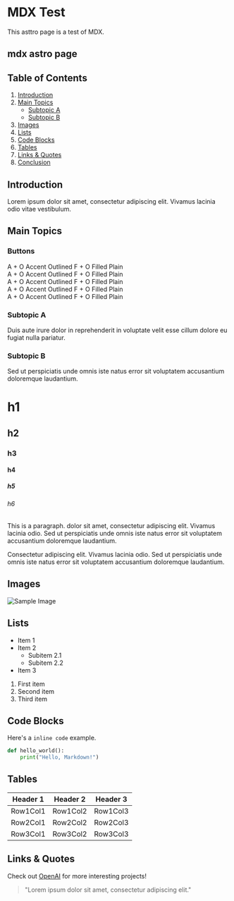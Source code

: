

<Layout title='MDX Test' description='mdx astro page'>

# MDX Test

This asttro page is a test of MDX.

## mdx astro page

## Table of Contents

1. [Introduction](#introduction)
2. [Main Topics](#main-topics)
   - [Subtopic A](#subtopic-a)
   - [Subtopic B](#subtopic-b)
3. [Images](#images)
4. [Lists](#lists)
5. [Code Blocks](#code-blocks)
6. [Tables](#tables)
7. [Links & Quotes](#links--quotes)
8. [Conclusion](#conclusion)

## Introduction

Lorem ipsum dolor sit amet, consectetur adipiscing elit. Vivamus lacinia odio
vitae vestibulum.

## Main Topics

### Buttons

<div class="wa-stack">
  <div class="wa-gap-2xs">
    <wa-button appearance="accent outlined" variant="neutral">
      A + O
    </wa-button>
    <wa-button appearance="accent" variant="neutral">
      Accent
    </wa-button>
    <wa-button appearance="outlined" variant="neutral">
      Outlined
    </wa-button>
    <wa-button appearance="filled outlined" variant="neutral">
      F + O
    </wa-button>
    <wa-button appearance="filled" variant="neutral">
      Filled
    </wa-button>
    <wa-button appearance="plain" variant="neutral">
      Plain
    </wa-button>
  </div>
  <div class="wa-gap-2xs">
    <wa-button appearance="accent outlined" variant="brand">
      A + O
    </wa-button>
    <wa-button appearance="accent" variant="brand">
      Accent
    </wa-button>
    <wa-button appearance="outlined" variant="brand">
      Outlined
    </wa-button>
    <wa-button appearance="filled outlined" variant="brand">
      F + O
    </wa-button>
    <wa-button appearance="filled" variant="brand">
      Filled
    </wa-button>
    <wa-button appearance="plain" variant="brand">
      Plain
    </wa-button>
  </div>
  <div class="wa-gap-2xs">
    <wa-button appearance="accent outlined" variant="success">
      A + O
    </wa-button>
    <wa-button appearance="accent" variant="success">
      Accent
    </wa-button>
    <wa-button appearance="outlined" variant="success">
      Outlined
    </wa-button>
    <wa-button appearance="filled outlined" variant="success">
      F + O
    </wa-button>
    <wa-button appearance="filled" variant="success">
      Filled
    </wa-button>
    <wa-button appearance="plain" variant="success">
      Plain
    </wa-button>
  </div>
  <div class="wa-gap-2xs">
    <wa-button appearance="accent outlined" variant="warning">
      A + O
    </wa-button>
    <wa-button appearance="accent" variant="warning">
      Accent
    </wa-button>
    <wa-button appearance="outlined" variant="warning">
      Outlined
    </wa-button>
    <wa-button appearance="filled outlined" variant="warning">
      F + O
    </wa-button>
    <wa-button appearance="filled" variant="warning">
      Filled
    </wa-button>
    <wa-button appearance="plain" variant="warning">
      Plain
    </wa-button>
  </div>
  <div class="wa-gap-2xs">
    <wa-button appearance="accent outlined" variant="danger">
      A + O
    </wa-button>
    <wa-button appearance="accent" variant="danger">
      Accent
    </wa-button>
    <wa-button appearance="outlined" variant="danger">
      Outlined
    </wa-button>
    <wa-button appearance="filled outlined" variant="danger">
      F + O
    </wa-button>
    <wa-button appearance="filled" variant="danger">
      Filled
    </wa-button>
    <wa-button appearance="plain" variant="danger">
      Plain
    </wa-button>
  </div>
</div>

### Subtopic A

Duis aute irure dolor in reprehenderit in voluptate velit esse cillum dolore eu
fugiat nulla pariatur.

### Subtopic B

Sed ut perspiciatis unde omnis iste natus error sit voluptatem accusantium
doloremque laudantium.

# h1

## h2

### h3

#### h4

##### h5

###### h6

This is a paragraph. dolor sit amet, consectetur adipiscing elit. Vivamus lacinia odio. Sed ut perspiciatis unde omnis iste natus error sit voluptatem accusantium
doloremque laudantium.

Consectetur adipiscing elit. Vivamus lacinia odio. Sed ut perspiciatis unde omnis iste natus error sit voluptatem accusantium
doloremque laudantium.

## Images

![Sample Image](https://picsum.photos/600/400?random=2)

## Lists

- Item 1
- Item 2
  - Subitem 2.1
  - Subitem 2.2
- Item 3

1. First item
2. Second item
3. Third item

## Code Blocks

Here's a `inline code` example.

```python
def hello_world():
    print("Hello, Markdown!")
```

## Tables

| Header 1 | Header 2 | Header 3 |
| -------- | -------- | -------- |
| Row1Col1 | Row1Col2 | Row1Col3 |
| Row2Col1 | Row2Col2 | Row2Col3 |
| Row3Col1 | Row3Col2 | Row3Col3 |

## Links & Quotes

Check out [OpenAI](https://www.openai.com/) for more interesting projects!

> "Lorem ipsum dolor sit amet, consectetur adipiscing elit."

</Layout>
